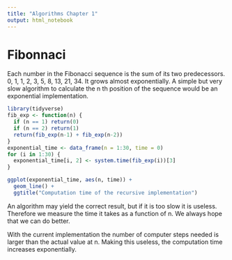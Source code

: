 ```yaml
---
title: "Algorithms Chapter 1"
output: html_notebook
---
```


# Fibonnaci

Each number in the Fibonacci sequence is the sum of its two predecessors. 0, 1, 1, 2, 3, 5, 8, 13, 21, 34. It grows almost exponentially. A simple but very slow algorithm to calculate the n th position of the sequence would be an exponential implementation.

```r
library(tidyverse)
fib_exp <- function(n) {
  if (n == 1) return(0)
  if (n == 2) return(1)
  return(fib_exp(n-1) + fib_exp(n-2))
}
exponential_time <- data_frame(n = 1:30, time = 0)
for (i in 1:30) {
  exponential_time[i, 2] <- system.time(fib_exp(i))[3]
}

ggplot(exponential_time, aes(n, time)) +
  geom_line() +
  ggtitle("Computation time of the recursive implementation")
```

An algorithm may yield the correct result, but if it is too slow it is useless. Therefore we measure the time it takes as a function of n. We always hope that we can do better.

With the current implementation the number of computer steps needed is larger than the actual value at n. Making this useless, the computation time increases exponentially.